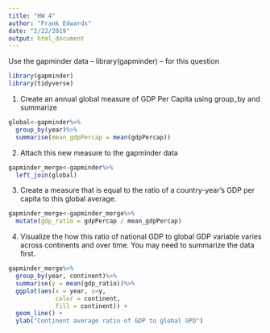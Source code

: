 ```yaml
---
title: "HW 4"
author: "Frank Edwards"
date: "2/22/2019"
output: html_document
---
```


Use the gapminder data -- library(gapminder) -- for this question

```r
library(gapminder)
library(tidyverse)
```

1. Create an annual global measure of GDP Per Capita using group_by and summarize

```r
global<-gapminder%>%
  group_by(year)%>%
  summarise(mean_gdpPercap = mean(gdpPercap))
```

2. Attach this new measure to the gapminder data

```r
gapminder_merge<-gapminder%>%
  left_join(global)
```

3. Create a measure that is equal to the ratio of a country-year's GDP per capita to this global average.

```r
gapminder_merge<-gapminder_merge%>%
  mutate(gdp_ratio = gdpPercap / mean_gdpPercap)
```


4. Visualize the how this ratio of national GDP to global GDP variable varies across continents and over time. You may need to summarize the data first.

```r
gapminder_merge%>%
  group_by(year, continent)%>%
  summarise(y = mean(gdp_ratio))%>%
  ggplot(aes(x = year, y=y,
             color = continent,
             fill = continent)) + 
  geom_line() + 
  ylab("Continent average ratio of GDP to global GPD")
```

